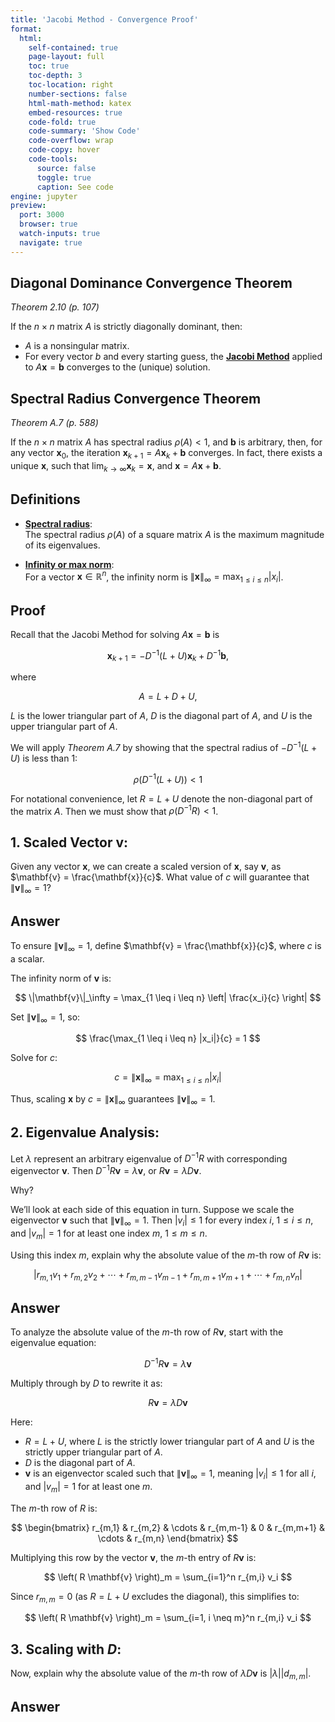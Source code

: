 ```yaml
---
title: 'Jacobi Method - Convergence Proof'
format:
  html:
    self-contained: true
    page-layout: full
    toc: true
    toc-depth: 3
    toc-location: right
    number-sections: false
    html-math-method: katex
    embed-resources: true
    code-fold: true
    code-summary: 'Show Code'
    code-overflow: wrap
    code-copy: hover
    code-tools:
      source: false
      toggle: true
      caption: See code
engine: jupyter
preview:
  port: 3000
  browser: true
  watch-inputs: true
  navigate: true
---
```


## **Diagonal Dominance Convergence Theorem**

_Theorem 2.10 (p. 107)_

If the $n \times n$ matrix $A$ is strictly diagonally dominant, then:

- $A$ is a nonsingular matrix.
- For every vector $b$ and every starting guess, the [**Jacobi Method**](../notes/w07/ax-b-iterative-methods/jacobi-method.html) applied to $A \mathbf{x} = \mathbf{b}$ converges to the (unique) solution.

## **Spectral Radius Convergence Theorem**

_Theorem A.7 (p. 588)_

If the $n \times n$ matrix $A$ has spectral radius $\rho(A) < 1$, and $\mathbf{b}$ is arbitrary, then, for any vector $\mathbf{x}_0$, the iteration $\mathbf{x}_{k+1} = A \mathbf{x}_k + \mathbf{b}$ converges. In fact, there exists a unique $\mathbf{x}$, such that $\lim_{k \to \infty} \mathbf{x}_k = \mathbf{x}$, and $\mathbf{x} = A \mathbf{x} + \mathbf{b}$.

## **Definitions**

- [**Spectral radius**](../notes/w06/spectral-radius.html):  
  The spectral radius $\rho(A)$ of a square matrix $A$ is the maximum magnitude of its eigenvalues.

- [**Infinity or max norm**](../notes/w07/norms/infinity-vector-norm.html):  
  For a vector $\mathbf{x} \in \mathbb{R}^n$, the infinity norm is $\|\mathbf{x}\|_\infty = \max_{1 \leq i \leq n} |x_i|$.

## **Proof**

Recall that the Jacobi Method for solving $A \mathbf{x} = \mathbf{b}$ is

$$
\mathbf{x}_{k+1} = -D^{-1}(L + U) \mathbf{x}_k + D^{-1} \mathbf{b},
$$

where

$$
A = L + D + U,
$$

$L$ is the lower triangular part of $A$, $D$ is the diagonal part of $A$, and $U$ is the upper triangular part of $A$.

We will apply _Theorem A.7_ by showing that the spectral radius of $-D^{-1}(L + U)$ is less than 1:

$$
\rho(D^{-1}(L + U)) < 1
$$

For notational convenience, let $R = L + U$ denote the non-diagonal part of the matrix $A$. Then we must show that $\rho(D^{-1}R) < 1$.

::: {.callout-note icon=false}

## **1. Scaled Vector $\mathbf{v}$:**

Given any vector $\mathbf{x}$, we can create a scaled version of $\mathbf{x}$, say $\mathbf{v}$, as $\mathbf{v} = \frac{\mathbf{x}}{c}$.
What value of $c$ will guarantee that $\|\mathbf{v}\|_\infty = 1$?

:::

::: {.callout-tip icon=false collapse="true"}

## **Answer**

To ensure $\|\mathbf{v}\|_\infty = 1$, define $\mathbf{v} = \frac{\mathbf{x}}{c}$, where $c$ is a scalar.

The infinity norm of $\mathbf{v}$ is:

$$
\|\mathbf{v}\|_\infty = \max_{1 \leq i \leq n} \left| \frac{x_i}{c} \right|
$$

Set $\|\mathbf{v}\|_\infty = 1$, so:

$$
\frac{\max_{1 \leq i \leq n} |x_i|}{c} = 1
$$

Solve for $c$:

$$
c = \|\mathbf{x}\|_\infty = \max_{1 \leq i \leq n} |x_i|
$$

Thus, scaling $\mathbf{x}$ by $c = \|\mathbf{x}\|_\infty$ guarantees $\|\mathbf{v}\|_\infty = 1$.

:::

::: {.callout-note icon=false}

## **2. Eigenvalue Analysis:**

Let $\lambda$ represent an arbitrary eigenvalue of $D^{-1}R$ with corresponding eigenvector $\mathbf{v}$. Then $D^{-1}R \mathbf{v} = \lambda \mathbf{v}$, or $R \mathbf{v} = \lambda D \mathbf{v}$.

Why?

We’ll look at each side of this equation in turn.
Suppose we scale the eigenvector $\mathbf{v}$ such that $\|\mathbf{v}\|_\infty = 1$. Then $|v_i| \leq 1$ for every index $i$, $1 \leq i \leq n$, and $|v_m| = 1$ for at least one index $m$, $1 \leq m \leq n$.

Using this index $m$, explain why the absolute value of the $m$-th row of $R \mathbf{v}$ is:

$$
|r_{m,1}v_1 + r_{m,2}v_2 + \cdots + r_{m,m-1}v_{m-1} + r_{m,m+1}v_{m+1} + \cdots + r_{m,n}v_n|
$$

:::

::: {.callout-tip icon=false collapse="true"}

## **Answer**

To analyze the absolute value of the $m$-th row of $R \mathbf{v}$, start with the eigenvalue equation:

$$
D^{-1} R \mathbf{v} = \lambda \mathbf{v}
$$

Multiply through by $D$ to rewrite it as:

$$
R \mathbf{v} = \lambda D \mathbf{v}
$$

Here:

- $R = L + U$, where $L$ is the strictly lower triangular part of $A$ and $U$ is the strictly upper triangular part of $A$.
- $D$ is the diagonal part of $A$.
- $\mathbf{v}$ is an eigenvector scaled such that $\|\mathbf{v}\|_\infty = 1$, meaning $|v_i| \leq 1$ for all $i$, and $|v_m| = 1$ for at least one $m$.

The $m$-th row of $R$ is:

$$
\begin{bmatrix}
r_{m,1} & r_{m,2} & \cdots & r_{m,m-1} & 0 & r_{m,m+1} & \cdots & r_{m,n}
\end{bmatrix}
$$

Multiplying this row by the vector $\mathbf{v}$, the $m$-th entry of $R \mathbf{v}$ is:

$$
\left( R \mathbf{v} \right)_m = \sum_{i=1}^n r_{m,i} v_i
$$

Since $r_{m,m} = 0$ (as $R = L + U$ excludes the diagonal), this simplifies to:

$$
\left( R \mathbf{v} \right)_m = \sum_{i=1, i \neq m}^n r_{m,i} v_i
$$

:::

::: {.callout-note icon=false}

## **3. Scaling with $D$:**

Now, explain why the absolute value of the $m$-th row of $\lambda D \mathbf{v}$ is $|\lambda| |d_{m,m}|$.

:::

::: {.callout-tip icon=false collapse="true"}

## **Answer**

:::
